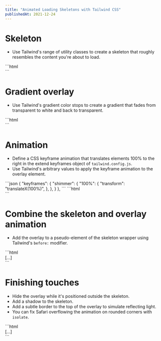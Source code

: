 ```yaml
---
title: "Animated Loading Skeletons with Tailwind CSS"
publishedAt: 2021-12-24
---
```


<div className="grid grid-cols-2 gap-6 sm:grid-cols-3">
  <div>
    <LoadingSkeleton />
  </div>
  <div>
    <LoadingSkeleton />
  </div>
  <div className="hidden sm:block">
    <LoadingSkeleton />
  </div>
</div>

# Skeleton

- Use Tailwind's range of utility classes to create a skeleton that roughly resembles the content you're about to load.

<div className="space-y-2">
  <div className="flex justify-center rounded-lg bg-rose-100/[1%] p-8 ring-1 ring-inset ring-rose-100/[3%]">
    <div className="w-[200px] space-y-5 rounded-2xl bg-white/5 p-4">
      <div className="h-24 rounded-lg bg-rose-100/10"></div>
      <div className="space-y-3">
        <div className="h-3 w-3/5 rounded-lg bg-rose-100/10"></div>
        <div className="h-3 w-4/5 rounded-lg bg-rose-100/20"></div>
        <div className="h-3 w-2/5 rounded-lg bg-rose-100/20"></div>
      </div>
    </div>
  </div>
  ```html
  <div class="space-y-5 rounded-2xl bg-white/5 p-4">
    <div class="h-24 rounded-lg bg-rose-100/10"></div>
    <div class="space-y-3">
      <div class="h-3 w-3/5 rounded-lg bg-rose-100/10"></div>
      <div class="h-3 w-4/5 rounded-lg bg-rose-100/20"></div>
      <div class="h-3 w-2/5 rounded-lg bg-rose-100/20"></div>
    </div>
  </div>
  ```
</div>

# Gradient overlay

- Use Tailwind's gradient color stops to create a gradient that fades from transparent to white and back to transparent.

<div className="space-y-2">
  <div className="flex justify-center rounded-lg bg-rose-100/[1%] p-8 ring-1 ring-inset ring-rose-100/[3%]">
    <div className="w-[200px]">
      <div className="h-48 bg-gradient-to-r from-transparent via-rose-100/20 to-transparent"></div>
    </div>
  </div>
  ```html
  <div
    class="
      [...]
      bg-gradient-to-r from-transparent via-rose-100/10 to-transparent"
  ></div>
  ```
</div>

# Animation

- Define a CSS keyframe animation that translates elements 100% to the right in the extend keyframes object of `tailwind.config.js`.
- Use Tailwind's arbitrary values to apply the keyframe animation to the overlay element.

<div className="space-y-2">
  <div className="flex justify-center rounded-lg bg-rose-100/[1%] p-8 ring-1 ring-inset ring-rose-100/[3%]">
    <div className="w-[200px]">
      <div className="relative h-48 -translate-x-full animate-[shimmer_2s_infinite] bg-gradient-to-r from-transparent via-rose-100/20 to-transparent"></div>
    </div>
  </div>
  ```json
  {
    "keyframes": {
      "shimmer": {
        "100%": {
          "transform": "translateX(100%)",
        },
      },
    }
  },
  ```
  ```html
  <div class="[...] -translate-x-full animate-[shimmer_2s_infinite]"></div>
  ```
</div>

# Combine the skeleton and overlay animation

- Add the overlay to a pseudo-element of the skeleton wrapper using Tailwind's `before:` modifier.

<div className="space-y-2">
  <div className="flex justify-center rounded-lg bg-rose-100/[1%] p-8 ring-1 ring-inset ring-rose-100/[3%]">
    <div className="w-[200px]">
      <div className="relative space-y-5 rounded-2xl bg-white/5 p-4 before:absolute before:inset-0 before:-translate-x-full before:animate-[shimmer_2s_infinite] before:bg-gradient-to-r before:from-transparent before:via-rose-100/10 before:to-transparent">
        <div className="h-24 rounded-lg bg-rose-100/10"></div>
        <div className="space-y-3">
          <div className="h-3 w-3/5 rounded-lg bg-rose-100/10"></div>
          <div className="h-3 w-4/5 rounded-lg bg-rose-100/20"></div>
          <div className="h-3 w-2/5 rounded-lg bg-rose-100/20"></div>
        </div>
      </div>
    </div>
  </div>
  ```html
  <div
    class="
      [...]
      relative
      before:absolute before:inset-0
      before:-translate-x-full
      before:animate-[shimmer_2s_infinite]
      before:bg-gradient-to-r
      before:from-transparent before:via-rose-100/10 before:to-transparent"
  >
    [...]
  </div>
  ```
</div>

# Finishing touches

- Hide the overlay while it's positioned outside the skeleton.
- Add a shadow to the skeleton.
- Add a subtle border to the top of the overlay to simulate reflecting light.
- You can fix Safari overflowing the animation on rounded corners with `isolate`.

<div className="space-y-2">
  <div className="flex justify-center rounded-lg bg-rose-100/[1%] p-8 ring-1 ring-inset ring-rose-100/[3%]">
    <div className="w-[200px]">
      <div className="relative isolate space-y-5 overflow-hidden rounded-2xl bg-white/5 p-4 shadow-xl shadow-black/5 before:absolute before:inset-0 before:-translate-x-full before:animate-[shimmer_2s_infinite] before:border-t before:border-rose-100/10 before:bg-gradient-to-r before:from-transparent before:via-rose-100/10 before:to-transparent">
        <div className="h-24 rounded-lg bg-rose-100/10"></div>
        <div className="space-y-3">
          <div className="h-3 w-3/5 rounded-lg bg-rose-100/10"></div>
          <div className="h-3 w-4/5 rounded-lg bg-rose-100/20"></div>
          <div className="h-3 w-2/5 rounded-lg bg-rose-100/20"></div>
        </div>
      </div>
    </div>
  </div>
  ```html
  <div
    class="
      [...]
      isolate
      overflow-hidden
      shadow-xl shadow-black/5
      before:border-t before:border-rose-100/10"
  >
    [...]
  </div>
  ```
</div>
